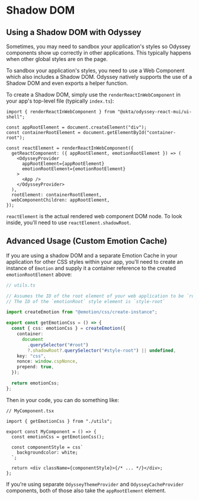 
<Meta title="Installation/Shadow DOM" />

# Shadow DOM

## Using a Shadow DOM with Odyssey

Sometimes, you may need to sandbox your application's styles so Odyssey components show up correctly in other applications. This typically happens when other global styles are on the page.

To sandbox your application's styles, you need to use a Web Component which also includes a Shadow DOM. Odyssey natively supports the use of a Shadow DOM and even exports a helper function.

To create a Shadow DOM, simply use the `renderReactInWebComponent` in your app's top-level file (typically `index.ts`):

```tsx
import { renderReactInWebComponent } from "@okta/odyssey-react-mui/ui-shell";

const appRootElement = document.createElement("div");
const containerRootElement = document.getElementById("container-root");

const reactElement = renderReactInWebComponent({
  getReactComponent: ({ appRootElement, emotionRootElement }) => (
    <OdysseyProvider
      appRootElement={appRootElement}
      emotionRootElement={emotionRootElement}
    >
      <App />
    </OdysseyProvider>
  ),
  rootElement: containerRootElement,
  webComponentChildren: appRootElement,
});
```

`reactElement` is the actual rendered web component DOM node. To look inside, you'll need to use `reactElement.shadowRoot`.

## Advanced Usage (Custom Emotion Cache)

If you are using a shadow DOM and a separate Emotion Cache in your application for other CSS styles within your app, you'll need to create an instance of `Emotion` and supply it a container reference to the created `emotionRootElement` above:

```ts
// utils.ts

// Assumes the ID of the root element of your web application to be `root`
// The ID of the `emotionRoot` style element is `style-root`

import createEmotion from "@emotion/css/create-instance";

export const getEmotionCss = () => {
  const { css: emotionCss } = createEmotion({
    container:
      document
        .querySelector("#root")
        ?.shadowRoot?.querySelector("#style-root") || undefined,
    key: "css",
    nonce: window.cspNonce,
    prepend: true,
  });

  return emotionCss;
};
```

Then in your code, you can do something like:

```tsx
// MyComponent.tsx

import { getEmotionCss } from "./utils";

export const MyComponent = () => {
  const emotionCss = getEmotionCss();

  const componentStyle = css`
    backgroundcolor: white;
  `;

  return <div className={componentStyle}>{/* ... */}</div>;
};
```

If you're using separate `OdysseyThemeProvider` and `OdysseyCacheProvider` components, both of those also take the `appRootElement` element.
